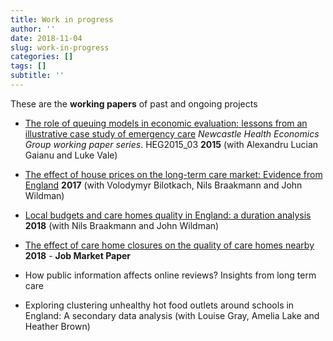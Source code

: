 ```yaml
---
title: Work in progress
author: ''
date: 2018-11-04
slug: work-in-progress
categories: []
tags: []
subtitle: ''
---
```


These are the **working papers** of past and ongoing projects 

- [The role of queuing models in economic evaluation: lessons from an illustrative case study of emergency care](https://pdfs.semanticscholar.org/260c/4eaede4a2b4104b2cf2331f6b7db5226d5dc.pdf) _Newcastle Health Economics Group working paper series_. HEG2015_03 **2015** (with Alexandru Lucian Gaianu and Luke Vale)

- [The effect of house prices on the long-term care market: Evidence from England](/pdf/care_homes_houseprices_nov18.pdf) **2017** (with Volodymyr Bilotkach, Nils Braakmann and John Wildman)


- [Local budgets and care homes quality in England: a duration analysis](/pdf/duration-quality-nov-18.pdf) **2018** (with  Nils Braakmann and John Wildman)

- [The effect of care home closures on the quality of care homes nearby](/pdf/care-homes-closures-jan19.pdf) **2018** - **Job Market Paper**

- How public information affects online reviews? Insights from long term care

- Exploring clustering unhealthy hot food outlets around schools in England: A secondary data analysis (with Louise Gray, Amelia Lake and Heather Brown)



